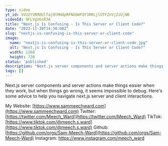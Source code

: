 ```yaml
---
type: video
yt_id: VVU2YVRMdUlfajQtMHdpRFN6bWFQY3RRLjlGTFZnVjZzUjNB
videoId: 9FLVgV6sR3A
title: "Next.js Is Confusing - Is This Server or Client Code?"
date: "2023-11-30T14:30:08Z"
slug: "nextjs-is-confusing-is-this-server-or-client-code"
image: 
  name: "nextjs-is-confusing-is-this-server-or-client-code.jpg"
  alt: "Next.js Is Confusing - Is This Server or Client Code?"
  width: 1280
  height: 720
status: 'published'
description: "Next.js server components and server actions make things easier when they work, but when things go wrong, it seems impossible to debug. Here's some advice to help you navigate next.js server and client interactions."
tags: []
---
```


Next.js server components and server actions make things easier when they work, but when things go wrong, it seems impossible to debug. Here's some advice to help you navigate next.js server and client interactions.

My Website: [https://www.sammeechward.com](https://www.sammeechward.com)
Twitter: [https://twitter.com/Meech_Ward](https://twitter.com/Meech_Ward)
TikTok: [https://www.tiktok.com/@meech.s.ward](https://www.tiktok.com/@meech.s.ward)
Github: [https://github.com/orgs/Sam-Meech-Ward](https://github.com/orgs/Sam-Meech-Ward)
Instagram: https://www.instagram.com/meech_ward
